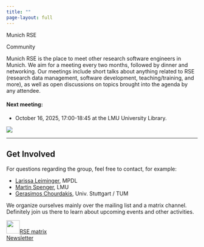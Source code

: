 ```yaml
---
title: ""
page-layout: full
---
```


```{=html}
<head>
    <div class="header">
        <div class ="header-title">
                <p class = "title-first">Munich RSE</<p>
                <p class = "title-last">Community</p>

        </div>
        <div class="about">
            <div class="about-text">
                <p>
                Munich RSE is the place to meet other research software engineers in Munich. We aim for a meeting every two months, followed by dinner and networking. Our meetings include short talks about anything related to RSE (research data management, software development, teaching/training, and more), as well as open discussions on topics brought into the agenda by any attendee.
                <h4 class="activities">Next meeting:</h4>
                <ul class="activities-list">
                    <li>October 16, 2025, 17:00-18:45 at the LMU University Library.</li>
 
                </ul>
                </p>
            </div>
            <div class ="header-logo">
                <img class="logo-img" src ="images/rse.png">
            </div>
        </div>
        <hr>
        <div class="get-involved">
            <h2 class="section-title">Get Involved</h2>
            <p class="involved-text">
            For questions regarding the group, feel free to contact, for example:    
            <ul class="contact-list">
                <li class="contact-item" ><a href="https://www.mpdl.mpg.de/en/about-us/team.html">Larissa Leiminger</a>, MPDL</li>
                <li class="contact-item" ><a href="https://www.ub.uni-muenchen.de/ueber-die-ub/kontakt/personen/spenger/index.html">Martin Spenger</a>, LMU</li>
                <li class="contact-item" ><a href="https://www.cs.cit.tum.de/en/sccs/people/gerasimos-chourdakis/">Gerasimos Chourdakis</a>, Univ. Stuttgart / TUM</li>
            </ul>
            We organize ourselves mainly over the mailing list and a matrix channel. Definitely join us there to learn about upcoming events and other activities.
            </p>
            <div class="involved-links">
                <div class="first-button"><a href="https://matrix.to/#/#derse-chapter-muc:gitter.im"><img src="images/idgGdCNeTC_logos-removebg-preview.png" style="height:35px;">RSE matrix</a></div>
                <div class="second-button"><a href="https://lists.lrz.de/mailman/listinfo/rse" > <i class="bi bi-box-arrow-up-right"></i> Newsletter</a></div>
            </div>
        </div>

    </div>


</head>

```